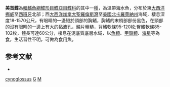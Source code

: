 {{Speciesbox
| taxon = Glyptocephalus cynoglossus
| binomial_authority = [[Linnaeus|Linnaeus]], 1758
| image = Flatfish 2011.jpg
| image_width = 250px
| image_caption = 美首鰈
| status = NE
| status_system = IUCN3.1
| synonyms = *''Pleuronectes cynoglossus'', <small>Linnaeus, 1758</small>
*''Pleuronectes saxicola'', <small>Faber, 1828</small>
*''Pleuronectes nigromanus'', <small>Nilsson, 1829</small>
*''Platessa elongata'', <small>Yarrell, 1839</small>
}}

'''美首鰈'''為[[輻鰭魚綱|輻鰭魚綱]][[鰈形目|鰈形目]][[鰈亞目|鰈亞目]][[鰈科|鰈科]]的其中一[[種|種]]，為溫帶海水魚，分布於東[[大西洋|大西洋]][[挪威|挪威]]至[[西班牙|西班牙]]北部；西[[大西洋|大西洋]][[加拿大|加拿大]][[聖羅倫斯灣|聖羅倫斯灣]]至[[美國|美國]][[北卡羅萊納州|北卡羅萊納州]]海域，棲息深度18-1570公尺，有眼睛的一邊短於頭部的胸鰭，胸鰭的末梢部部份黑色，在頭部的沒有眼睛的一邊上有大的黏液孔，鱗片粗糙，背鰭軟條95-120枚;臀鰭軟條85-102枚，體長可達60公分，棲息在泥底質底層水域，以[[魚類|魚類]]、[[甲殼類|甲殼類]]、[[海星|海星]]等為食，生活習性不明，可做為食用魚。

==参考文献==
*{{FishBase_species|genus=Glyptocephalus|species=cynoglossus|year=2014|month=3}}

{{魚類小作品}}
{{Taxonbar}}
[[Category:美首鰈屬|cynoglossus]]
[[Category:1758年描述的魚類|G]]
[[Category:卡尔·林奈命名的生物分类|M]]